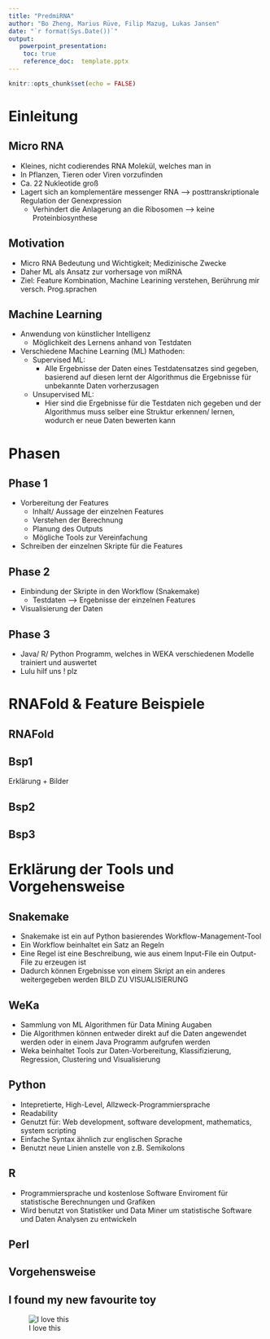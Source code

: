 ```yaml
---
title: "PredmiRNA"
author: "Bo Zheng, Marius Rüve, Filip Mazug, Lukas Jansen"
date: "`r format(Sys.Date())`"
output: 
   powerpoint_presentation:
    toc: true
    reference_doc:  template.pptx
---
```


```r
knitr::opts_chunk$set(echo = FALSE)
```


# Einleitung

## Micro RNA

- Kleines, nicht codierendes RNA Molekül, welches man in 
- In Pflanzen, Tieren oder Viren vorzufinden
- Ca. 22 Nukleotide groß
- Lagert sich an komplementäre messenger RNA --> posttranskriptionale Regulation der Genexpression
  - Verhindert die Anlagerung an die Ribosomen --> keine Proteinbiosynthese

## Motivation

- Micro RNA Bedeutung und Wichtigkeit; Medizinische Zwecke
- Daher ML als Ansatz zur vorhersage von miRNA
- Ziel: Feature Kombination, Machine Learining verstehen, Berührung mir versch. Prog.sprachen

## Machine Learning

- Anwendung von künstlicher Intelligenz
  - Möglichkeit des Lernens anhand von Testdaten
- Verschiedene Machine Learning (ML) Mathoden:
  - Supervised ML:
    - Alle Ergebnisse der Daten eines Testdatensatzes sind gegeben, basierend auf diesen lernt der Algorithmus die Ergebnisse für unbekannte Daten vorherzusagen
  - Unsupervised ML:
    - Hier sind die Ergebnisse für die Testdaten nich gegeben und der Algorithmus muss selber eine Struktur erkennen/ lernen, wodurch er neue Daten bewerten kann

# Phasen

## Phase 1

- Vorbereitung der Features
  - Inhalt/ Aussage der einzelnen Features
  - Verstehen der Berechnung
  - Planung des Outputs
  - Mögliche Tools zur Vereinfachung
- Schreiben der einzelnen Skripte für die Features

## Phase 2

- Einbindung der Skripte in den Workflow (Snakemake)
  - Testdaten --> Ergebnisse der einzelnen Features
- Visualisierung der Daten

## Phase 3

- Java/ R/ Python Programm, welches in WEKA verschiedenen Modelle trainiert und auswertet
- Lulu hilf uns ! plz 


# RNAFold & Feature Beispiele

## RNAFold



## Bsp1
Erklärung + Bilder

## Bsp2

## Bsp3

# Erklärung der Tools und Vorgehensweise

## Snakemake

- Snakemake ist ein auf Python basierendes Workflow-Management-Tool
- Ein Workflow beinhaltet ein Satz an Regeln
- Eine Regel ist eine Beschreibung, wie aus einem Input-File ein Output-File zu erzeugen ist
- Dadurch können Ergebnisse von einem Skript an ein anderes weitergegeben werden
BILD ZU VISUALISIERUNG

## WeKa

- Sammlung von ML Algorithmen für Data Mining Augaben
- Die Algorithmen können entweder direkt auf die Daten angewendet werden oder in einem Java Programm aufgrufen werden
-  Weka beinhaltet Tools zur Daten-Vorbereitung, Klassifizierung, Regression, Clustering und Visualisierung

## Python

- Intepretierte, High-Level, Allzweck-Programmiersprache
- Readability
- Genutzt für: Web development, software development, mathematics, system scripting
- Einfache Syntax ähnlich zur englischen Sprache
- Benutzt neue Linien anstelle von z.B. Semikolons

## R

- Programmiersprache und kostenlose Software Enviroment für statistische Berechnungen und Grafiken 
- Wird benutzt von Statistiker und Data Miner um statistische Software und Daten Analysen zu entwickeln

## Perl

## Vorgehensweise

## I found my new favourite toy
![I love this](https://i.imgur.com/DktJUwl.gif)


